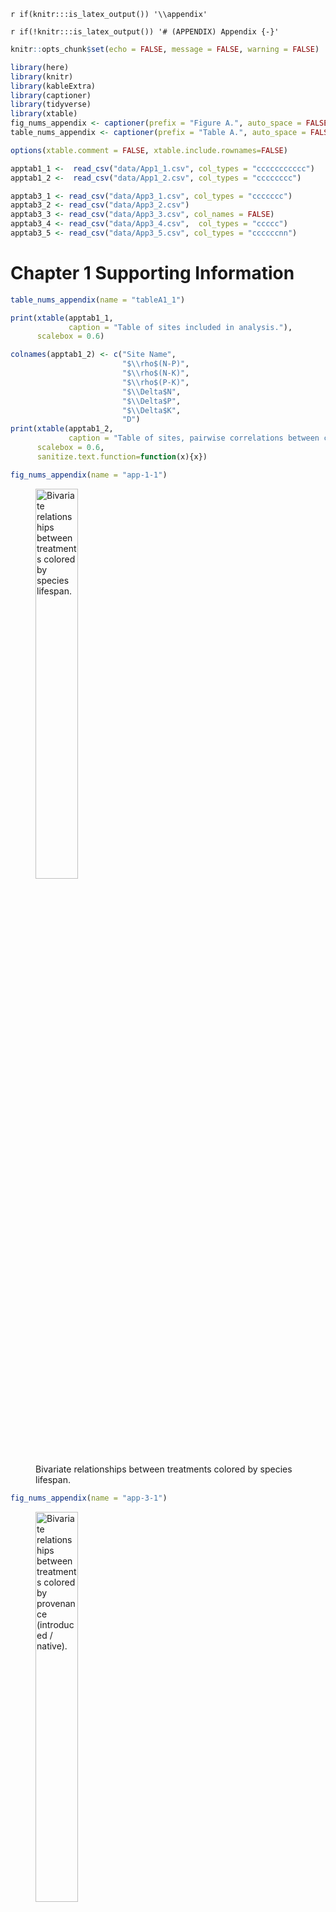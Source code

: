 `r if(knitr:::is_latex_output()) '\\appendix'`

`r if(!knitr:::is_latex_output()) '# (APPENDIX) Appendix {-}'` 

<!--
If you feel it necessary to include an appendix, it goes here.
-->


```r
knitr::opts_chunk$set(echo = FALSE, message = FALSE, warning = FALSE)
```

```r
library(here)
library(knitr)
library(kableExtra)
library(captioner)
library(tidyverse)
library(xtable)
fig_nums_appendix <- captioner(prefix = "Figure A.", auto_space = FALSE)
table_nums_appendix <- captioner(prefix = "Table A.", auto_space = FALSE)

options(xtable.comment = FALSE, xtable.include.rownames=FALSE)
```

```r
apptab1_1 <-  read_csv("data/App1_1.csv", col_types = "ccccccccccc")
apptab1_2 <-  read_csv("data/App1_2.csv", col_types = "cccccccc")

apptab3_1 <- read_csv("data/App3_1.csv", col_types = "ccccccc")
apptab3_2 <- read_csv("data/App3_2.csv")
apptab3_3 <- read_csv("data/App3_3.csv", col_names = FALSE)
apptab3_4 <- read_csv("data/App3_4.csv",  col_types = "ccccc")
apptab3_5 <- read_csv("data/App3_5.csv", col_types = "ccccccnn")
```

# Chapter 1 Supporting Information

```r
table_nums_appendix(name = "tableA1_1")
```

```r
print(xtable(apptab1_1,
             caption = "Table of sites included in analysis."),
      scalebox = 0.6)
```

```r
colnames(apptab1_2) <- c("Site Name",
                         "$\\rho$(N-P)",
                         "$\\rho$(N-K)",
                         "$\\rho$(P-K)",
                         "$\\Delta$N",
                         "$\\Delta$P",
                         "$\\Delta$K",
                         "D")
print(xtable(apptab1_2,
             caption = "Table of sites, pairwise correlations between community responses to different treatments ($\\rho$), rate of community change in response to treatment ($\\Delta$), and estimated response dimensionality (D). Significant (P < 0.05) magnitudes of community response are labelled with *."),
      scalebox = 0.6, 
      sanitize.text.function=function(x){x})
```



```r
fig_nums_appendix(name = "app-1-1")
```

![Bivariate relationships between treatments colored by species lifespan. \label{app-1-1}](figure/AppFig1_1.png){height=40%}


```r
fig_nums_appendix(name = "app-3-1")
```

![Bivariate relationships between treatments colored by provenance (introduced / native). \label{app-1-2}](figure/AppFig1_2.png){height=40%}




```r
table_nums_appendix(name = "tableA1_2")
```

# Chapter 2 Supporting Information

# Chapter 3 Supporting Information

```r
table_nums_appendix(name = "tableA3_1")
```

```r
apptab3_1[is.na(apptab3_1)] = ' '
colnames(apptab3_1)[c(1,7)] = c("Source", "P")
xtable(apptab3_1,
             caption = "Heuristics used to determine best number of clusters to use in partitioning, K. Summary of the best performing K for 8 different clustering indices.")
```


```r
table_nums_appendix(name = "tableA3_3")
```

```r
colnames(apptab3_3) <- apptab3_3[1,]
print(xtable(apptab3_3[-1,], 
             caption = "Rank summary table of performance across different clustering indices."),
      scalebox = 0.7)
```

\pagebreak

Clustering Index Ranking Method:

1. Hartigan: Choose value K with maximum index difference between K and K-1.
2. CH: Choose maximum value among orders of K considered.
3. Beale: Choose minimum value of K such that the critical value of the index is less than alpha = 0.05. Other values whose critical value is less than alpha are ranked in order of significance.
4. KL: Choose maximum value among orders of K considered.
5. Cindex: Choose minimum value among orders of K considered.
6. DB (Davies and Bouldin): Choose minimum value among orders of K considered.
7. Silhouette: Choose maximum value among orders of K considered.
8. Duda: Choose minimum value of K such that the critical value of the index is less than alpha = 0.05. Other values whose critical value is less than alpha are ranked in order of significance.

\pagebreak

```r
table_nums_appendix(name = "table3_4")
```

```r
colnames(apptab3_4)[1] = " "
print(xtable(apptab3_4, 
             caption = "Contingency table of observed transitions between state assignments between 2008-2018. For each plot observation of a state assignment in year t (rows), data shows the frequency of state assignments (columns) of the same plot in a subsequent year (t + 1). Diagonal values represent the frequency of a given state retaining its assignment (persistence), while off-diagonal values represent transitions in state assignment. Changes in assignment frequency were highly non-random ($\\chi^2$ = 392.017, df = 9, P < 0.001)."),
      scalebox = .7,
      sanitize.text.function=function(x){x})
```
  

```r
table_nums_appendix(name = "table3_5")
```

```r
colnames(apptab3_5) = c("Model", "DF", "Priority", "1 Year SPEI", "2 Year SPEI", "3 Year SPEI", "deltaAIC", "AIC")
xtable(apptab3_5[-1,],
             caption = "AIC model comparison used to select the best fit multi-state model from a series of candidates. Covariates include “Priority Effects” – the effect of initial seeding mixture representation of indicator species correlated with cluster assignments – and “1-“, “2-“, and “3-year SPEI” – a standardized measure of drought stress computed over 1, 2, and 3 cumulative water year intervals, respectively. DF corresponds to the number of parameters estimated within the transition matrix, including baseline transition probabilities and effects of covariates.",
       scalebox = .9)
```



```r
fig_nums_appendix(name = "app-3-1")
```

![Visualization of clustering assignments following K-medoids clustering. Non-metric multidimensional scaling (NMDS) ordination was conducted on all community observations from 2008 – 2018 (n=560). Pairwise community distance was calculated using Bray-Curtis dissimilarity index. Species vectors correspond to taxa that were found to be significantly associated (p < 0.05) with state assignments using indicator species analysis. \label{app-3-1}](figure/AppFig3_1.png){height=50%}

```r
fig_nums_appendix(name = "app-3-2")
```

![Relative abundance of species across vegetation state assignments. Values refer to the average abundance of each species (+/- standard error) for observed communities assigned to each state. Species that served as significant (P < 0.05) indicators of each state type are highlighted using “*” and colored by representative state. On average, indicator species of each vegetation state accounted for 75% of the cumulative relative abundance of observed communities. \label{app-3-2}](figure/AppFig3_2.png){height=80%}


```r
fig_nums_appendix(name = "app-3-3")
```

![Plot-level shifts in state assignment over time. For each observed community (grid cell), the state assignment of a community is presented as a function of initial seeding treatment (row) and time (column). \label{app-3-3}](figure/AppFig3_3.png){height=80% width=65%}
